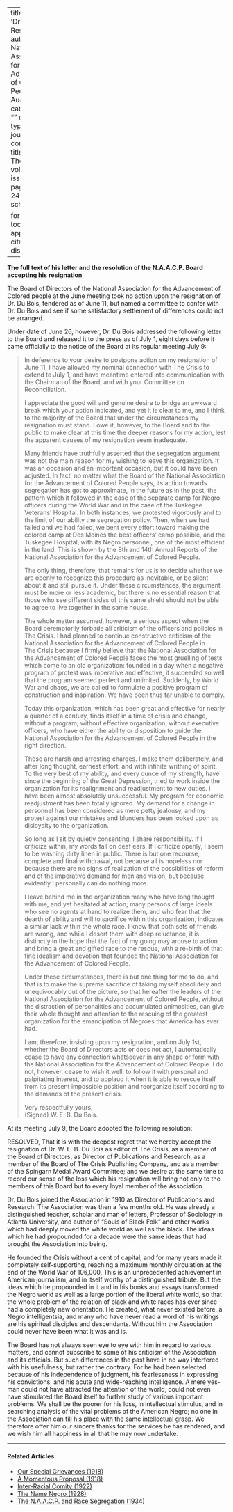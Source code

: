 
---
title: 'Dr. Du Bois Resigns'
author: National Association for the Advancement of Colored People
date: Aug. 1934
categories: 
  - ""
citation: 
  type: article-journal
  container-title: The Crisis
  volume: 41
  issue: 8
  page: 245-246
google-scholar: true

format:
  html:
    toc: false
    appendix-cite-as: display
---


 **The full text of his letter and the resolution of the N.A.A.C.P. Board accepting his resignation**

The Board of Directors of the National Association for the Advancement of Colored people at the June meeting took no action upon the resignation of Dr. Du Bois, tendered as of June 11, but named a committee to confer with Dr. Du Bois and see if some satisfactory settlement of differences could not be arranged.

Under date of June 26, however, Dr. Du Bois addressed the following letter to the Board and released it to the press as of July 1, eight days before it came officially to the notice of the Board at its regular meeting July 9:

> In deference to your desire to postpone action on my resignation of June 11, I have allowed my nominal connection with <span class = "small-caps">The Crisis</span> to extend to July 1, and have meantime entered into communication with the Chairman of the Board, and with your Committee on Reconciliation. <p> I appreciate the good will and genuine desire to bridge an awkward break which your action indicated, and yet it is clear to me, and I think to the majority of the Board that under the circumstances my resignation must stand. I owe it, however, to the Board and to the public to make clear at this time the deeper reasons for my action, lest the apparent causes of my resignation seem inadequate. <p> Many friends have truthfully asserted that the segregation argument was not the main reason for my wishing to leave this organization. It was an occasion and an important occasion, but it could have been adjusted. In fact, no matter what the Board of the National Association for the Advancement of Colored People says, its action towards segregation has got to approximate, in the future as in the past, the pattern which it followed in the case of the separate camp for Negro officers during the World War and in the case of the Tuskegee Veterans' Hospital. In both instances, we protested vigorously and to the limit of our ability the segregation policy. Then, when we had failed and we had failed, we bent every effort toward making the colored camp at Des Moines the best officers' camp possible, and the Tuskegee Hospital, with its Negro personnel, one of the most efficient in the land. This is shown by the 8th and 14th Annual Reports of the National Association for the Advancement of Colored People. <p> The only thing, therefore, that remains for us is to decide whether we are openly to recognize this procedure as inevitable, or be silent about it and still pursue it. Under these circumstances, the argument must be more or less academic, but there is no essential reason that those who see different sides of this same shield should not be able to agree to live together in the same house. <p> The whole matter assumed, however, a serious aspect when the Board peremptorily forbade all criticism of the officers and policies in <span class = "small-caps">The Crisis</span>. I had planned to continue constructive criticism of the National Association for the Advancement of Colored People in <span class = "small-caps">The Crisis</span> because I firmly believe that the National Association for the Advancement of Colored People faces the most gruelling of tests which come to an old organization: founded in a day when a negative program of protest was imperative and effective, it succeeded so well that the program seemed perfect and unlimited. Suddenly, by World War and chaos, we are called to formulate a positive program of construction and inspiration. We have been thus far unable to comply. <p> Today this organization, which has been great and effective for nearly a quarter of a century, finds itself in a time of crisis and change, without a program, without effective organization, without executive officers, who have either the ability or disposition to guide the National Association for the Advancement of Colored People in the right direction. <p> These are harsh and arresting charges. I make them deliberately, and after long thought, earnest effort, and with infinite writhing of spirit. To the very best of my ability, and every ounce of my strength, have since the beginning of the Great Depression, tried to work inside the organization for its realignment and readjustment to new duties. I have been almost absolutely unsuccessful. My program for economic readjustment has been totally ignored. My demand for a change in personnel has been considered as mere petty jealousy, and my protest against our mistakes and blunders has been looked upon as disloyalty to the organization. <p> So long as I sit by quietly consenting, I share responsibility. If I criticize within, my words fall on deaf ears. If I criticize openly, I seem to be washing dirty linen in public. There is but one recourse, complete and final withdrawal, not because all is hopeless nor because there are no signs of realization of the possibilities of reform and of the imperative demand for men and vision, but because evidently I personally can do nothing more. <p> I leave behind me in the organization many who have long thought with me, and yet hesitated at action; many persons of large ideals who see no agents at hand to realize them, and who fear that the dearth of ability and will to sacrifice within this organization, indicates a similar lack within the whole race. I know that both sets of friends are wrong, and while I desert them with deep reluctance, it is distinctly in the hope that the fact of my going may arouse to action and bring a great and gifted race to the rescue, with a re-birth of that fine idealism and devotion that founded the National Association for the Advancement of Colored People. <p> Under these circumstances, there is but one thing for me to do, and that is to make the supreme sacrifice of taking myself absolutely and unequivocably out of the picture, so that hereafter the leaders of the National Association for the Advancement of Colored People, without the distraction of personalities and accumulated animosities, can give their whole thought and attention to the rescuing of the greatest organization for the emancipation of Negroes that America has ever had. <p> I am, therefore, insisting upon my resignation, and on July 1st, whether the Board of Directors acts or does not act, I automatically cease to have any connection whatsoever in any shape or form with the National Association for the Advancement of Colored People. I do not, however, cease to wish it well, to follow it with personal and palpitating interest, and to applaud it when it is able to rescue itself from its present impossible position and reorganize itself according to the demands of the present crisis. <p> Very respectfully yours,  
> (Signed) W. E. B. Du Bois.

 At its meeting July 9, the Board adopted the following resolution:

RESOLVED, That it is with the deepest regret that we hereby accept the resignation of Dr. W. E. B. Du Bois as editor of The Crisis, as a member of the Board of Directors, as Director of Publications and Research, as a member of the Board of The Crisis Publishing Company, and as a member of the Spingarn Medal Award Committee; and we desire at the same time to record our sense of the loss which his resignation will bring not only to the members of this Board but to every loyal member of the Association.

Dr. Du Bois joined the Association in 1910 as Director of Publications and Research. The Association was then a few months old. He was already a distinguished teacher, scholar and man of letters, Professor of Sociology in Atlanta University, and author of "Souls of Black Folk" and other works which had deeply moved the white world as well as the black. The ideas which he had propounded for a decade were the same ideas that had brought the Association into being.

He founded the <span class = "small-caps">Crisis</span> without a cent of capital, and for many years made it completely self-supporting, reaching a maximum monthly circulation at the end of the World War of 106,000. This is an unprecedented achievement in American journalism, and in itself worthy of a distinguished tribute. But the ideas which he propounded in it and in his books and essays transformed the Negro world as well as a large portion of the liberal white world, so that the whole problem of the relation of black and white races has ever since had a completely new orientation. He created, what never existed before, a Negro intelligentsia, and many who have never read a word of his writings are his spiritual disciples and descendants. Without him the Association could never have been what it was and is.

The Board has not always seen eye to eye with him in regard to various matters, and cannot subscribe to some of his criticism of the Association and its officials. But such differences in the past have in no way interfered with his usefulness, but rather the contrary. For he had been selected because of his independence of judgment, his fearlessness in expressing his convictions, and his acute and wide-reaching intelligence. A mere yes-man could not have attracted the attention of the world, could not even have stimulated the Board itself to further study of various important problems. We shall be the poorer for his loss, in intellectual stimulus, and in searching analysis of the vital problems of the American Negro; no one in the Association can fill his place with the same intellectual grasp. We therefore offer him our sincere thanks for the services he has rendered, and we wish him all happiness in all that he may now undertake.

<!-- Similar articles start here -->

<hr>
#### Related Articles:

* [Our Special Grievances (1918)](/Volumes/16/05/our_special_greivances.html)
* [A Momentous Proposal (1918)](/Volumes/16/05/momentous_proposal.html)
* [Inter-Racial Comity (1922)](/Volumes/22/01/inter-racial_comity.html)
* [The Name Negro (1928)](/Volumes/35/03/name_negro.html)
* [The N.A.A.C.P. and Race Segregation (1934)](/Volumes/41/02/naacp_and_race_segregation.html)

<!-- Similar articles end here -->